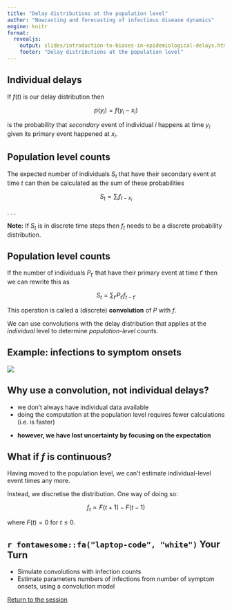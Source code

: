 ```yaml
---
title: "Delay distributions at the population level"
author: "Nowcasting and forecasting of infectious disease dynamics"
engine: knitr
format:
  revealjs:
    output: slides/introduction-to-biases-in-epidemiological-delays.html
    footer: "Delay distributions at the population level"
---
```


## Individual delays

If $f(t)$ is our delay distribution then

$$
p(y_i) = f(y_i - x_i)
$$

is the probability that *secondary* event of individual $i$ happens at time $y_i$ given its primary event happened at $x_i$.

## Population level counts

The expected number of individuals $S_t$ that have their secondary event at time $t$ can then be calculated as the sum of these probabilities

$$
S_t = \sum_i f_{t - x_i}
$$

. . .

**Note:** If $S_t$ is in discrete time steps then $f_t$ needs to be a discrete probability distribution.

## Population level counts

If the number of individuals $P_{t'}$ that have their primary event at time $t'$ then we can rewrite this as

$$
S_t = \sum_{t'} P_{t'} f_{t - t'}
$$

This operation is called a (discrete) **convolution** of $P$ with $f$.

We can use convolutions with the delay distribution that applies at the *individual* level to determine *population-level* counts.

## Example: infections to symptom onsets

![](figures/infections_onset_sketch.png)

## Why use a convolution, not individual delays?

- we don't always have individual data available
- doing the computation at the population level requires fewer calculations (i.e. is faster)

::: {.fragment .fade-in}
- **however, we have lost uncertainty by focusing on the expectation**
:::

## What if $f$ is continuous?

Having moved to the population level, we can't estimate individual-level event times any more.

Instead, we discretise the distribution. One way of doing so:

$$
f_t \propto F(t + 1) - F(t - 1)
$$

where $F(t) = 0$ for $t \leq 0$.

## `r fontawesome::fa("laptop-code", "white")` Your Turn {background-color="#447099" transition="fade-in"}

- Simulate convolutions with infection counts
- Estimate parameters numbers of infections from number of symptom onsets, using a convolution model

[Return to the session](../biases-in-delay-distributions)
